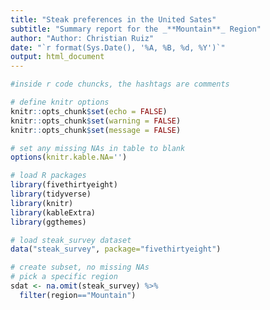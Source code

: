 ```yaml
---
title: "Steak preferences in the United Sates"
subtitle: "Summary report for the _**Mountain**_ Region"
author: "Author: Christian Ruiz"
date: "`r format(Sys.Date(), '%A, %B, %d, %Y')`"
output: html_document
---
```


```r
#inside r code chuncks, the hashtags are comments 

# define knitr options
knitr::opts_chunk$set(echo = FALSE)
knitr::opts_chunk$set(warning = FALSE)
knitr::opts_chunk$set(message = FALSE)

# set any missing NAs in table to blank
options(knitr.kable.NA='')

# load R packages
library(fivethirtyeight)
library(tidyverse)
library(knitr)
library(kableExtra)
library(ggthemes)

# load steak_survey dataset
data("steak_survey", package="fivethirtyeight")

# create subset, no missing NAs
# pick a specific region
sdat <- na.omit(steak_survey) %>%
  filter(region=="Mountain")





```

